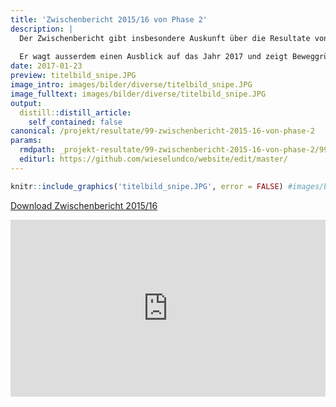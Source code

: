 ```yaml
---
title: 'Zwischenbericht 2015/16 von Phase 2'
description: |
  Der Zwischenbericht gibt insbesondere Auskunft über die Resultate von Beginn der Projektphase 2 im Oktober 2015 bis Ende 2016. 
  
  Er wagt ausserdem einen Ausblick auf das Jahr 2017 und zeigt Beweggründe und Organisationsform von Wiesel & Co am Zimmerberg auf.
date: 2017-01-23
preview: titelbild_snipe.JPG
image_intro: images/bilder/diverse/titelbild_snipe.JPG
image_fulltext: images/bilder/diverse/titelbild_snipe.JPG
output:
  distill::distill_article:
    self_contained: false
canonical: /projekt/resultate/99-zwischenbericht-2015-16-von-phase-2
params:
  rmdpath: _projekt-resultate/99-zwischenbericht-2015-16-von-phase-2/99-zwischenbericht-2015-16-von-phase-2.Rmd
  editurl: https://github.com/wieselundco/website/edit/master/
---
```



```r
knitr::include_graphics('titelbild_snipe.JPG', error = FALSE) #images/bilder/diverse/titelbild_snipe.JPG
```

[Download Zwischenbericht 2015/16](https://github.com/wieselundco/website/files/6971411/Zwischenbericht_WiCoZ_2015-16.pdf)
  
<style>.embed-container { position: relative; padding-bottom:56.25%; height:0; overflow: hidden; max-width: 100%; } .embed-container iframe, .embed-container object, .embed-container embed { position: absolute; top: 0; left: 0; width: 100%; height: 100%;}</style><div class='embed-container' data-page-width='453' data-page-height='640' id='ypembedcontainer' ><iframe   src="https://www.yumpu.com/de/embed/view/kBl6Foz5TavU2jsf" frameborder="0" allowfullscreen="true"  allowtransparency="true"></iframe><br><a href="https://www.yumpu.com/de/document/view/65810365/zwischenbericht-2015-16-wiesel-co-am-zimmerberg" title="Zwischenbericht 2015-16 Wiesel & Co am Zimmerberg" target="_blank">Zwischenbericht 2015-16 Wiesel & Co am Zimmerberg</a></div><script src='https://players.yumpu.com/modules/embed/yp_r_iframe.js' ></script>


```r



```

<!--http://wieselundco.ch/projekt/resultate/99-zwischenbericht-2015-16-von-phase-2-->
